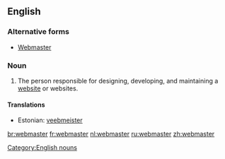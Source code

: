 ==English==

===Alternative forms===
* [[Webmaster]]

===Noun===
{{infl|en|noun|plural|webmasters|feminine|webmistress|genderless|webster}}

# The person responsible for designing, developing, and maintaining a [[website]] or websites.

====Translations====
{{trans-top|the person responsible for maintaining a website}}
* Estonian: [[veebmeister]]
{{trans-mid}}
{{trans-bottom}}

[[Category:English nouns]]

[[br:webmaster]]
[[fr:webmaster]]
[[nl:webmaster]]
[[ru:webmaster]]
[[zh:webmaster]]